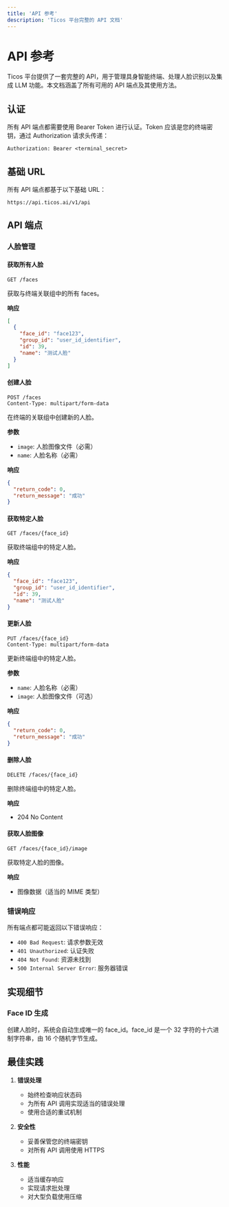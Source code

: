 ```yaml
---
title: 'API 参考'
description: 'Ticos 平台完整的 API 文档'
---
```


# API 参考

Ticos 平台提供了一套完整的 API，用于管理具身智能终端、处理人脸识别以及集成 LLM 功能。本文档涵盖了所有可用的 API 端点及其使用方法。

## 认证

所有 API 端点都需要使用 Bearer Token 进行认证。Token 应该是您的终端密钥，通过 Authorization 请求头传递：

```http
Authorization: Bearer <terminal_secret>
```

## 基础 URL

所有 API 端点都基于以下基础 URL：

```
https://api.ticos.ai/v1/api
```

## API 端点

### 人脸管理

#### 获取所有人脸

```http
GET /faces
```

获取与终端关联组中的所有 faces。

**响应**

```json
[
  {
    "face_id": "face123",
    "group_id": "user_id_identifier",
    "id": 39,
    "name": "测试人脸"
  }
]
```

#### 创建人脸

```http
POST /faces
Content-Type: multipart/form-data
```

在终端的关联组中创建新的人脸。

**参数**

- `image`: 人脸图像文件（必需）
- `name`: 人脸名称（必需）

**响应**

```json
{
  "return_code": 0,
  "return_message": "成功"
}
```

#### 获取特定人脸

```http
GET /faces/{face_id}
```

获取终端组中的特定人脸。

**响应**

```json
{
  "face_id": "face123",
  "group_id": "user_id_identifier",
  "id": 39,
  "name": "测试人脸"
}
```

#### 更新人脸

```http
PUT /faces/{face_id}
Content-Type: multipart/form-data
```

更新终端组中的特定人脸。

**参数**

- `name`: 人脸名称（必需）
- `image`: 人脸图像文件（可选）

**响应**

```json
{
  "return_code": 0,
  "return_message": "成功"
}
```

#### 删除人脸

```http
DELETE /faces/{face_id}
```

删除终端组中的特定人脸。

**响应**

- 204 No Content

#### 获取人脸图像

```http
GET /faces/{face_id}/image
```

获取特定人脸的图像。

**响应**

- 图像数据（适当的 MIME 类型）

### 错误响应

所有端点都可能返回以下错误响应：

- `400 Bad Request`: 请求参数无效
- `401 Unauthorized`: 认证失败
- `404 Not Found`: 资源未找到
- `500 Internal Server Error`: 服务器错误

## 实现细节

### Face ID 生成

创建人脸时，系统会自动生成唯一的 face_id。face_id 是一个 32 字符的十六进制字符串，由 16 个随机字节生成。

## 最佳实践

1. **错误处理**

   - 始终检查响应状态码
   - 为所有 API 调用实现适当的错误处理
   - 使用合适的重试机制

2. **安全性**

   - 妥善保管您的终端密钥
   - 对所有 API 调用使用 HTTPS

3. **性能**
   - 适当缓存响应
   - 实现请求批处理
   - 对大型负载使用压缩
